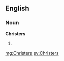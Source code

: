 ==English==

===Noun===
'''Christers'''

# {{plural of|Christer|lang=en}}

[[mg:Christers]]
[[sv:Christers]]